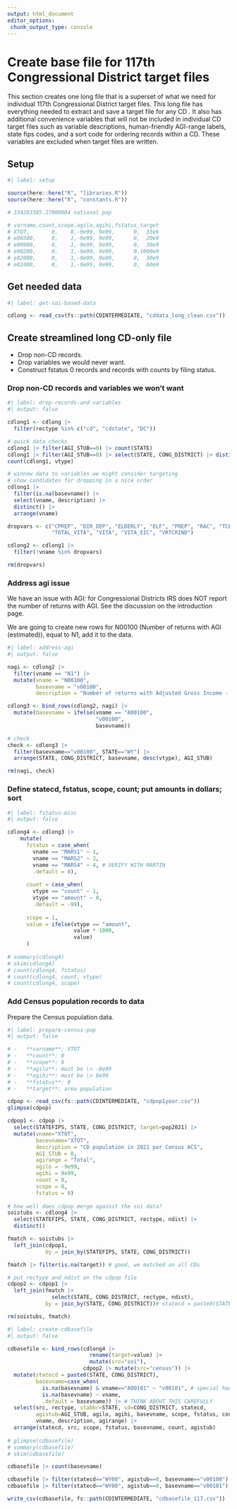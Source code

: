 ```yaml
---
output: html_document
editor_options: 
 chunk_output_type: console
---
```


# Create base file for 117th Congressional District target files

This section creates one long file that is a superset of what we need for individual 117th Congressional District target files. This long file has everything needed to extract and save a target file for any CD . It also has additional convenience variables that will not be included in individual CD target files such as variable descriptions, human-friendly AGI-range labels, state fips codes, and a sort code for ordering records within a CD. These variables are excluded when target files are written.

## Setup

```r
#| label: setup

source(here::here("R", "libraries.R"))
source(here::here("R", "constants.R"))

# 334283385.27000004 national pop

# varname,count,scope,agilo,agihi,fstatus,target
# XTOT,       0,    0,-9e99, 9e99,      0,  33e6
# e00300,     0,    1,-9e99, 9e99,      0,  20e9
# e00900,     0,    1,-9e99, 9e99,      0,  30e9
# e00200,     0,    1,-9e99, 9e99,      0,1000e9
# e02000,     0,    1,-9e99, 9e99,      0,  30e9
# e02400,     0,    1,-9e99, 9e99,      0,  60e9

```

## Get needed data

```r
#| label: get-soi-based-data

cdlong <- read_csv(fs::path(CDINTERMEDIATE, "cddata_long_clean.csv"))

```


## Create streamlined long CD-only file 

-   Drop non-CD records.
-   Drop variables we would never want.
-   Construct fstatus 0 records and records with counts by filing status.

### Drop non-CD records and variables we won't want

```r
#| label: drop-records-and-variables
#| output: false

cdlong1 <- cdlong |> 
  filter(rectype %in% c("cd", "cdstate", "DC"))

# quick data checks
cdlong1 |> filter(AGI_STUB==0) |> count(STATE)
cdlong1 |> filter(AGI_STUB==0) |> select(STATE, CONG_DISTRICT) |> distinct() |> nrow()
count(cdlong1, vtype)

# winnow data to variables we might consider targeting
# show candidates for dropping in a nice order
cdlong1 |> 
  filter(is.na(basevname)) |> 
  select(vname, description) |> 
  distinct() |> 
  arrange(vname)

dropvars <- c("CPREP", "DIR_DEP", "ELDERLY", "ELF", "PREP", "RAC", "TCE", 
              "TOTAL_VITA", "VITA", "VITA_EIC", "VRTCRIND")

cdlong2 <- cdlong1 |> 
  filter(!vname %in% dropvars)

rm(dropvars)

```


### Address agi issue

We have an issue with AGI: for Congressional Districts IRS does NOT report the number of returns with AGI. See the discussion on the introduction page.

We are going to create new rows for N00100 (Number of returns with AGI (estimated)), equal to N1, add it to the data.

```r
#| label: address-agi
#| output: false

nagi <- cdlong2 |> 
  filter(vname == "N1") |> 
  mutate(vname = "N00100",
         basevname = "v00100",
         description = "Number of returns with Adjusted Gross Income - AGI (estimated)")

cdlong3 <- bind_rows(cdlong2, nagi) |> 
  mutate(basevname = ifelse(vname == "A00100",
                            "v00100",
                            basevname))

# check
check <- cdlong3 |> 
  filter(basevname=="v00100", STATE=="WY") |> 
  arrange(STATE, CONG_DISTRICT, basevname, desc(vtype), AGI_STUB)

rm(nagi, check)

```


### Define statecd, fstatus, scope, count; put amounts in dollars; sort

```r
#| label: fstatus-misc
#| output: false

cdlong4 <- cdlong3 |> 
    mutate(
      fstatus = case_when(
        vname == "MARS1" ~ 1,
        vname == "MARS2" ~ 2,
        vname == "MARS4" ~ 4, # VERIFY WITH MARTIN
        .default = 0),
      
      count = case_when(
        vtype == "count" ~ 1,
        vtype == "amount" ~ 0,
        .default = -99),
      
      scope = 1,
      value = ifelse(vtype == "amount",
                     value * 1000,
                     value)
      )
  
# summary(cdlong4)
# skim(cdlong4)
# count(cdlong4, fstatus)
# count(cdlong4, count, vtype)
# count(cdlong4, scope)

```

### Add Census population records to data

Prepare the Census population data.

```r
#| label: prepare-census-pop
#| output: false

# -   **varname**: XTOT
# -   **count**: 0
# -   **scope**: 0
# -   **agilo**: must be \< -8e99
# -   **agihi**: must be \> 8e99
# -   **fstatus**: 0
# -   **target**: area population

cdpop <- read_csv(fs::path(CDINTERMEDIATE, "cdpop1year.csv"))
glimpse(cdpop)

cdpop1 <- cdpop |> 
  select(STATEFIPS, STATE, CONG_DISTRICT, target=pop2021) |> 
  mutate(vname="XTOT",
         basevname="XTOT",
         description = "CD population in 2021 per Census ACS",
         AGI_STUB = 0,
         agirange = "Total",
         agilo = -9e99,
         agihi = 9e99,
         count = 0,
         scope = 0, 
         fstatus = 0)
  
# how well does cdpop merge against the soi data?
soistubs <- cdlong4 |> 
  select(STATEFIPS, STATE, CONG_DISTRICT, rectype, ndist) |> 
  distinct()

fmatch <- soistubs |> 
  left_join(cdpop1,
            by = join_by(STATEFIPS, STATE, CONG_DISTRICT))

fmatch |> filter(is.na(target)) # good, we matched on all CDs

# put rectype and ndist on the cdpop file
cdpop2 <- cdpop1 |> 
  left_join(fmatch |> 
              select(STATE, CONG_DISTRICT, rectype, ndist),
            by = join_by(STATE, CONG_DISTRICT))# statecd = paste0(STATE, CONG_DISTRICT),

rm(soistubs, fmatch)

```


```r
#| label: create-cdbasefile
#| output: false

cdbasefile <- bind_rows(cdlong4 |> 
                          rename(target=value) |> 
                          mutate(src="soi"),
                        cdpop2 |> mutate(src="census")) |> 
  mutate(statecd = paste0(STATE, CONG_DISTRICT),
         basevname=case_when(
           is.na(basevname) & vname=="A00101" ~ "v00101", # special handling
           is.na(basevname) ~ vname,
           .default = basevname)) |> # THINK ABOUT THIS CAREFULLY
  select(src, rectype, stabbr=STATE, cd=CONG_DISTRICT, statecd,
         agistub=AGI_STUB, agilo, agihi, basevname, scope, fstatus, count, target,
         vname, description, agirange) |> 
  arrange(statecd, src, scope, fstatus, basevname, count, agistub)
  
# glimpse(cdbasefile)
# summary(cdbasefile)
# skim(cdbasefile)

cdbasefile |> count(basevname)

cdbasefile |> filter(statecd=="WY00", agistub==0, basevname=="v00100")
cdbasefile |> filter(statecd=="WY00", agistub==0, basevname=="v00101")

write_csv(cdbasefile, fs::path(CDINTERMEDIATE, "cdbasefile_117.csv"))

```


